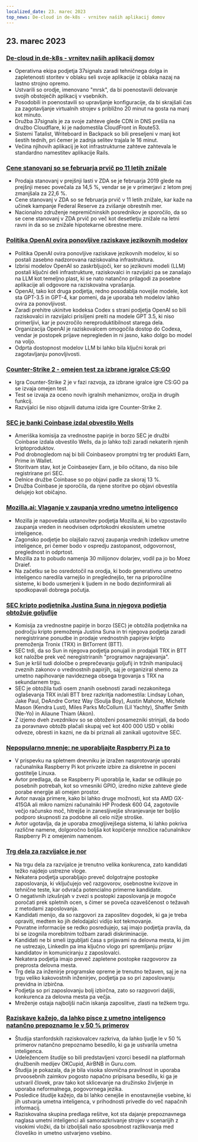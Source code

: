 ```yaml
---
localized_date: 23. marec 2023
top_news: De-cloud in de-k8s - vrnitev naših aplikacij domov
---
```










<CallToAction />

<Steps>

## 23. marec 2023

### [De-cloud in de-k8s - vrnitev naših aplikacij domov](https://dev.37signals.com/bringing-our-apps-back-home/?ref=hackernewsgpt.com)

- Operativna ekipa podjetja 37signals zaradi tehničnega dolga in zapletenosti storitev v oblaku seli svoje aplikacije iz oblaka nazaj na lastno strojno opremo.
- Ustvarili so orodje, imenovano "mrsk", da bi poenostavili delovanje svojih obstoječih aplikacij v vsebnikih.
- Posodobili in poenostavili so upravljanje konfiguracije, da bi skrajšali čas za zagotavljanje virtualnih strojev s približno 20 minut na gosta na manj kot minuto.
- Družba 37signals je za svoje zahteve glede CDN in DNS prešla na družbo Cloudflare, ki je nadomestila CloudFront in Route53.
- Sistemi Tatalist, Writeboard in Backpack so bili preseljeni v manj kot šestih tednih, pri čemer je zadnja selitev trajala le 16 minut.
- Večina njihovih aplikacij je kot infrastrukturne zahteve zahtevala le standardno namestitev aplikacije Rails.

### [Cene stanovanj so se februarja prvič po 11 letih znižale](https://www.wsj.com/articles/home-prices-fell-in-february-for-first-time-in-11-years-73df0107?ref=hackernewsgpt.com)

- Prodaja stanovanj v prejšnji lasti v ZDA se je februarja 2019 glede na prejšnji mesec povečala za 14,5 %, vendar se je v primerjavi z letom prej zmanjšala za 22,6 %.
- Cene stanovanj v ZDA so se februarja prvič v 11 letih znižale, kar kaže na učinek kampanje Federal Reserve za zvišanje obrestnih mer.
- Nacionalno združenje nepremičninskih posrednikov je sporočilo, da so se cene stanovanj v ZDA prvič po več kot desetletju znižale na letni ravni in da so se znižale hipotekarne obrestne mere.

### [Politika OpenAI ovira ponovljive raziskave jezikovnih modelov](https://aisnakeoil.substack.com/p/openais-policies-hinder-reproducible?ref=hackernewsgpt.com)

- Politika OpenAI ovira ponovljive raziskave jezikovnih modelov, ki so postali zasebno nadzorovana raziskovalna infrastruktura.
- Izbrisi modelov OpenAI so zaskrbljujoči, ker so jezikovni modeli (LLM) postali ključni deli infrastrukture, raziskovalci in razvijalci pa se zanašajo na LLM kot temeljno plast, ki se nato natančno prilagodi za posebne aplikacije ali odgovore na raziskovalna vprašanja.
- OpenAI, tako kot druga podjetja, redno posodablja novejše modele, kot sta GPT-3.5 in GPT-4, kar pomeni, da je uporaba teh modelov lahko ovira za ponovljivost.
- Zaradi prehitre ukinitve kodeksa Codex s strani podjetja OpenAI so bili raziskovalci in razvijalci prisiljeni preiti na modele GPT 3.5, ki niso primerljivi, kar je povzročilo nereproduktibilnost starega dela.
- Organizacija OpenAI je raziskovalcem omogočila dostop do Codexa, vendar je postopek prijave nepregleden in ni jasno, kako dolgo bo model na voljo.
- Odprta dostopnost modelov LLM bi lahko bila ključni korak pri zagotavljanju ponovljivosti.

### [Counter-Strike 2 - omejen test za izbrane igralce CS:GO](https://counter-strike.net/cs2?ref=hackernewsgpt.com)

- Igra Counter-Strike 2 je v fazi razvoja, za izbrane igralce igre CS:GO pa se izvaja omejen test.
- Test se izvaja za oceno novih igralnih mehanizmov, orožja in drugih funkcij.
- Razvijalci še niso objavili datuma izida igre Counter-Strike 2.

### [SEC je banki Coinbase izdal obvestilo Wells](https://www.reuters.com/legal/coinbase-issued-wells-notice-by-sec-2023-03-22/?ref=hackernewsgpt.com)

- Ameriška komisija za vrednostne papirje in borzo SEC je družbi Coinbase izdala obvestilo Wells, da jo lahko toži zaradi nekaterih njenih kriptoproduktov.
- Pod drobnogledom naj bi bili Coinbaseov promptni trg ter produkti Earn, Prime in Wallet.
- Storitvam stav, kot je Coinbasejev Earn, je bilo očitano, da niso bile registrirane pri SEC.
- Delnice družbe Coinbase so po objavi padle za skoraj 13 %.
- Družba Coinbase je sporočila, da njene storitve po objavi obvestila delujejo kot običajno.

### [Mozilla.ai: Vlaganje v zaupanja vredno umetno inteligenco](https://blog.mozilla.org/en/mozilla/introducing-mozilla-ai-investing-in-trustworthy-ai/?ref=hackernewsgpt.com)

- Mozilla je napovedala ustanovitev podjetja Mozilla.ai, ki bo vzpostavilo zaupanja vreden in neodvisen odprtokodni ekosistem umetne inteligence.
- Zagonsko podjetje bo olajšalo razvoj zaupanja vrednih izdelkov umetne inteligence, pri čemer bodo v ospredju zastopanost, odgovornost, preglednost in odprtost.
- Mozilla za to pobudo namenja 30 milijonov dolarjev, vodil pa jo bo Moez Draief.
- Na začetku se bo osredotočil na orodja, ki bodo generativno umetno inteligenco naredila varnejšo in preglednejšo, ter na priporočilne sisteme, ki bodo usmerjeni k ljudem in ne bodo dezinformirali ali spodkopavali dobrega počutja.

### [SEC kripto podjetnika Justina Suna in njegova podjetja obtožuje goljufije](https://www.sec.gov/news/press-release/2023-59?ref=hackernewsgpt.com)

- Komisija za vrednostne papirje in borzo (SEC) je obtožila podjetnika na področju kripto premoženja Justina Suna in tri njegova podjetja zaradi neregistrirane ponudbe in prodaje vrednostnih papirjev kripto premoženja Tronix (TRX) in BitTorrent (BTT).
- SEC trdi, da so Sun in njegova podjetja ponujali in prodajali TRX in BTT kot naložbe prek več neregistriranih "programov nagrajevanja".
- Sun je kršil tudi določbe o preprečevanju goljufij in tržnih manipulacij zveznih zakonov o vrednostnih papirjih, saj je organiziral shemo za umetno napihovanje navideznega obsega trgovanja s TRX na sekundarnem trgu.
- SEC je obtožila tudi osem znanih osebnosti zaradi nezakonitega oglaševanja TRX in/ali BTT brez razkritja nadomestila: Lindsay Lohan, Jake Paul, DeAndre Cortez Way (Soulja Boy), Austin Mahone, Michele Mason (Kendra Lust), Miles Parks McCollum (Lil Yachty), Shaffer Smith (Ne-Yo) in Aliaune Thiam (Akon).
- Z izjemo dveh zvezdnikov so se obtoženi posamezniki strinjali, da bodo za poravnavo obtožb plačali skupaj več kot 400 000 USD v obliki odveze, obresti in kazni, ne da bi priznali ali zanikali ugotovitve SEC.

### [Nepopularno mnenje: ne uporabljajte Raspberry Pi za to](https://set-inform.com/2021/08/24/unpopular-opinion-dont-use-a-raspberry-pi-for-that/?ref=hackernewsgpt.com)

- V prispevku na spletnem dnevniku je izražen nasprotovanje uporabi računalnika Raspberry Pi kot privzete izbire za diskretne in poceni gostitelje Linuxa.
- Avtor predlaga, da se Raspberry Pi uporablja le, kadar se odlikuje po posebnih potrebah, kot so vmesniki GPIO, izredno nizke zahteve glede porabe energije ali omejen prostor.
- Avtor navaja primere, kako bi lahko druge možnosti, kot sta AMD GX-415GA ali mikro namizni računalniki HP Prodesk 600 G4, zagotovile večjo računsko moč, hitrejše in zanesljivejše shranjevanje ter boljšo podporo skupnosti za podobne ali celo nižje stroške.
- Avtor ugotavlja, da je uporaba zmogljivejšega sistema, ki lahko pokriva različne namene, dolgoročno boljša kot kopičenje množice računalnikov Raspberry Pi z omejenim namenom.

### [Trg dela za razvijalce je nor](https://old.reddit.com/r/ExperiencedDevs/comments/11xq5cz/the_developer_job_market_is_insane_right_now/?ref=hackernewsgpt.com)

- Na trgu dela za razvijalce je trenutno velika konkurenca, zato kandidati težko najdejo ustrezne vloge.
- Nekatera podjetja uporabljajo preveč dolgotrajne postopke zaposlovanja, ki vključujejo več razgovorov, osebnostne kvizove in tehnične teste, kar odvrača potencialno primerne kandidate.
- O negativnih izkušnjah v zvezi s postopki zaposlovanja je mogoče poročati prek spletnih ocen, s čimer se poveča ozaveščenost o težavah z metodami zaposlovanja.
- Kandidati menijo, da so razgovori za zaposlitev dogodek, ki ga je treba opraviti, medtem ko jih delodajalci vidijo kot tekmovanje.
- Povratne informacije se redko posredujejo, saj imajo podjetja pravila, da bi se izognila morebitnim tožbam zaradi diskriminacije.
- Kandidati ne bi smeli izgubljati časa s prijavami na delovna mesta, ki jim ne ustrezajo, LinkedIn pa ima ključno vlogo pri spremljanju prijav kandidatov in komuniciranju z zaposlovalci.
- Nekatera podjetja imajo preveč zapletene postopke razgovorov za preprosta delovna mesta.
- Trg dela za inženirje programske opreme je trenutno težaven, saj je na trgu veliko kakovostnih inženirjev, podjetja pa so pri zaposlovanju previdna in izbirčna.
- Podjetja so pri zaposlovanju bolj izbirčna, zato so razgovori daljši, konkurenca za delovna mesta pa večja.
- Mreženje ostaja najboljši način iskanja zaposlitve, zlasti na težkem trgu.

### [Raziskave kažejo, da lahko pisce z umetno inteligenco natančno prepoznamo le v 50 % primerov](https://hai.stanford.edu/news/was-written-human-or-ai-tsu?ref=hackernewsgpt.com)

- Študija stanfordskih raziskovalcev razkriva, da lahko ljudje le v 50 % primerov natančno prepoznamo besedilo, ki ga je ustvarila umetna inteligenca.
- Udeležencem študije so bili predstavljeni vzorci besedil na platformah družbenih medijev OKCupid, AirBNB in Guru.com.
- Študija je pokazala, da je bila visoka slovnična pravilnost in uporaba prvoosebnih zaimkov pogosto napačno pripisana besedilu, ki ga je ustvaril človek, prav tako kot sklicevanje na družinsko življenje in uporaba neformalnega, pogovornega jezika.
- Posledice študije kažejo, da bi lahko cenejše in enostavnejše vsebine, ki jih ustvarja umetna inteligenca, v prihodnosti privedle do več napačnih informacij.
- Raziskovalna skupina predlaga rešitve, kot sta dajanje prepoznavnega naglasa umetni inteligenci ali samorazkrivanje strojev v scenarijih z visokimi vložki, da bi izboljšali našo sposobnost razlikovanja med človeško in umetno ustvarjeno vsebino.

</Steps>
